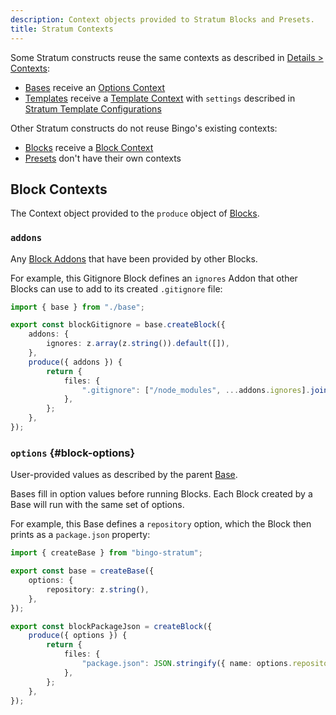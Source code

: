 ```yaml
---
description: Context objects provided to Stratum Blocks and Presets.
title: Stratum Contexts
---
```


Some Stratum constructs reuse the same contexts as described in [Details > Contexts](/build/details/contexts):

- [Bases](/engines/stratum/concepts/bases) receive an [Options Context](/build/details/contexts#options-contexts)
- [Templates](/engines/stratum/concepts/templates) receive a [Template Context](/build/details/contexts#template-contexts) with `settings` described in [Stratum Template Configurations](/engines/stratum/details/configurations)

Other Stratum constructs do not reuse Bingo's existing contexts:

- [Blocks](/engines/stratum/concepts/blocks) receive a [Block Context](#block-contexts)
- [Presets](/engines/stratum/concepts/presets) don't have their own contexts

## Block Contexts

The Context object provided to the `produce` object of [Blocks](/engines/stratum/concepts/blocks).

### `addons`

Any [Block Addons](/engines/stratum/concepts/blocks#addons) that have been provided by other Blocks.

For example, this Gitignore Block defines an `ignores` Addon that other Blocks can use to add to its created `.gitignore` file:

```ts
import { base } from "./base";

export const blockGitignore = base.createBlock({
	addons: {
		ignores: z.array(z.string()).default([]),
	},
	produce({ addons }) {
		return {
			files: {
				".gitignore": ["/node_modules", ...addons.ignores].join("\n"),
			},
		};
	},
});
```

### `options` {#block-options}

User-provided values as described by the parent [Base](/engines/stratum/concepts/bases).

Bases fill in option values before running Blocks.
Each Block created by a Base will run with the same set of options.

For example, this Base defines a `repository` option, which the Block then prints as a `package.json` property:

```ts
import { createBase } from "bingo-stratum";

export const base = createBase({
	options: {
		repository: z.string(),
	},
});

export const blockPackageJson = createBlock({
	produce({ options }) {
		return {
			files: {
				"package.json": JSON.stringify({ name: options.repository }),
			},
		};
	},
});
```
